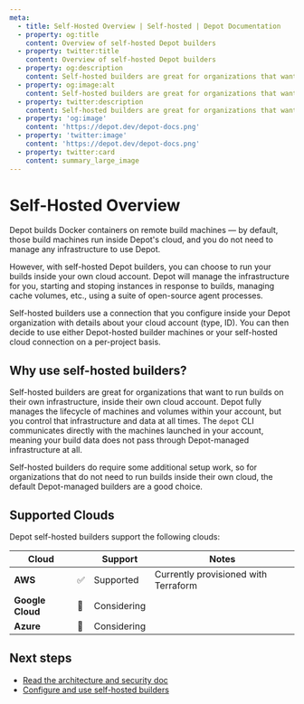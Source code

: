 ```yaml
---
meta:
  - title: Self-Hosted Overview | Self-hosted | Depot Documentation
  - property: og:title
    content: Overview of self-hosted Depot builders
  - property: twitter:title
    content: Overview of self-hosted Depot builders
  - property: og:description
    content: Self-hosted builders are great for organizations that want to run builds on their own infrastructure, inside of their own cloud.
  - property: og:image:alt
    content: Self-hosted builders are great for organizations that want to run builds on their own infrastructure, inside of their own cloud.
  - property: twitter:description
    content: Self-hosted builders are great for organizations that want to run builds on their own infrastructure, inside of their own cloud.
  - property: 'og:image'
    content: 'https://depot.dev/depot-docs.png'
  - property: 'twitter:image'
    content: 'https://depot.dev/depot-docs.png'
  - property: twitter:card
    content: summary_large_image
---
```


# Self-Hosted Overview

Depot builds Docker containers on remote build machines — by default, those build machines run inside Depot's cloud, and you do not need to manage any infrastructure to use Depot.

However, with self-hosted Depot builders, you can choose to run your builds inside your own cloud account. Depot will manage the infrastructure for you, starting and stoping instances in response to builds, managing cache volumes, etc., using a suite of open-source agent processes.

Self-hosted builders use a connection that you configure inside your Depot organization with details about your cloud account (type, ID). You can then decide to use either Depot-hosted builder machines or your self-hosted cloud connection on a per-project basis.

## Why use self-hosted builders?

Self-hosted builders are great for organizations that want to run builds on their own infrastructure, inside their own cloud account. Depot fully manages the lifecycle of machines and volumes within your account, but you control that infrastructure and data at all times. The `depot` CLI communicates directly with the machines launched in your account, meaning your build data does not pass through Depot-managed infrastructure at all.

Self-hosted builders do require some additional setup work, so for organizations that do not need to run builds inside their own cloud, the default Depot-managed builders are a good choice.

## Supported Clouds

Depot self-hosted builders support the following clouds:

| Cloud            |     | Support     | Notes                                |
| ---------------- | --- | ----------- | ------------------------------------ |
| **AWS**          | ✅  | Supported   | Currently provisioned with Terraform |
| **Google Cloud** | 🤔  | Considering |
| **Azure**        | 🤔  | Considering |

## Next steps

- [Read the architecture and security doc](/docs/self-hosted/architecture)
- [Configure and use self-hosted builders](/docs/self-hosted/setup-and-usage)
